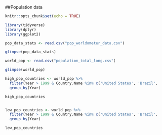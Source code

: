 ##Population data

```r
knitr::opts_chunk$set(echo = TRUE)

library(tidyverse)
library(dplyr)
library(ggplot2)


```

```r
pop_data_stats <- read.csv("pop_worldometer_data.csv")

glimpse(pop_data_stats)

world_pop <- read.csv("population_total_long.csv")

glimpse(world_pop)

high_pop_countries <- world_pop %>% 
  filter(Year > 1999 & Country.Name %in% c('United States', 'Brazil', 'Ethiopia', 'Russia', 'China', 'Australia')) %>% 
  group_by(Year)

high_pop_countries


low_pop_countries <- world_pop %>% 
  filter(Year > 1999 & Country.Name %in% c('United States', 'Brazil', 'Ethiopia', 'Russia', 'China', 'Australia'))%>% 
  group_by(Year)

low_pop_countries


```

